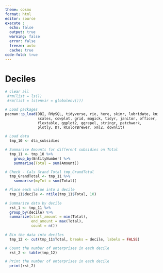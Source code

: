 ```yaml
---
theme: cosmo
format: html
editor: source
execute :
  echo: false
  output: true
  warning: false
  error: false
  freeze: auto
  cache: true
code-fold: true
---
```


# Deciles

```r
# clear all 
 #rm(list = ls()) 
 #rm(list = ls(envir = globalenv()))

# Load packages
pacman::p_load(DBI, RMySQL, tidyverse, rio, here, skimr, lubridate, knitr,
               scales, cowplot, grid, magick, tidyr, janitor, officer,
               flextable, ggplot2, ggrepel, stringr, patchwork,
               plotly, DT, RColorBrewer, xml2, downlit)
```

```r

# Load data
  tmp_10 <- dta_subsidies

# Summarise Amounts for different subsidies on Total
  tmp_11 <- tmp_10 %>%
    group_by(EntityNumber) %>%
    summarise(Total = sum(Amount))

# Check - Cals Grand Total tmp_GrandTotal  
  tmp_GrandTotal <- tmp_11 %>%
    summarise(myTot = sum(Total))

# Place each value into a decile
  tmp_11$decile <- ntile(tmp_11$Total, 10)
  
# Summarize data by decile  
  rst_1 <- tmp_11 %>%
  group_by(decile) %>%
  summarize(start_amount = min(Total),
            end_amount = max(Total),
            count = n())  
  
# Bin the data into deciles
  tmp_12 <- cut(tmp_11$Total, breaks = decile, labels = FALSE)

# Count the number of enterprises in each decile
  rst_2 <- table(tmp_12)

# Print the number of enterprises in each decile
  print(rst_2)

```
